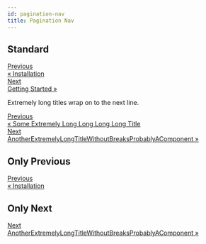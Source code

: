```yaml
---
id: pagination-nav
title: Pagination Nav
---
```



## Standard

<Playground>
  <nav class="pagination-nav">
    <div class="pagination-nav__item">
      <a class="pagination-nav__link" href="#url">
        <div class="pagination-nav__sublabel">Previous</div>
        <div class="pagination-nav__label">&laquo; Installation</div>
      </a>
    </div>
    <div class="pagination-nav__item pagination-nav__item--next">
      <a class="pagination-nav__link" href="#url">
        <div class="pagination-nav__sublabel">Next</div>
        <div class="pagination-nav__label">Getting Started &raquo;</div>
      </a>
    </div>
  </nav>
</Playground>

Extremely long titles wrap on to the next line.

<Playground>
  <nav class="pagination-nav">
    <div class="pagination-nav__item">
      <a class="pagination-nav__link" href="#url">
        <div class="pagination-nav__sublabel">Previous</div>
        <div class="pagination-nav__label">
          &laquo; Some Extremely Long Long Long Long Title
        </div>
      </a>
    </div>
    <div class="pagination-nav__item pagination-nav__item--next">
      <a class="pagination-nav__link" href="#url">
        <div class="pagination-nav__sublabel">Next</div>
        <div class="pagination-nav__label">
          AnotherExtremelyLongTitleWithoutBreaksProbablyAComponent &raquo;
        </div>
      </a>
    </div>
  </nav>
</Playground>

## Only Previous

<Playground>
  <nav class="pagination-nav">
    <div class="pagination-nav__item">
      <a class="pagination-nav__link" href="#url">
        <div class="pagination-nav__sublabel">Previous</div>
        <div class="pagination-nav__label">&laquo; Installation</div>
      </a>
    </div>
  </nav>
</Playground>

## Only Next

<Playground>
  <nav class="pagination-nav">
    <div class="pagination-nav__item"> </div>
    <div class="pagination-nav__item pagination-nav__item--next">
      <a class="pagination-nav__link" href="#url">
        <div class="pagination-nav__sublabel">Next</div>
        <div class="pagination-nav__label">
          AnotherExtremelyLongTitleWithoutBreaksProbablyAComponent &raquo;
        </div>
      </a>
    </div>
  </nav>
</Playground>
